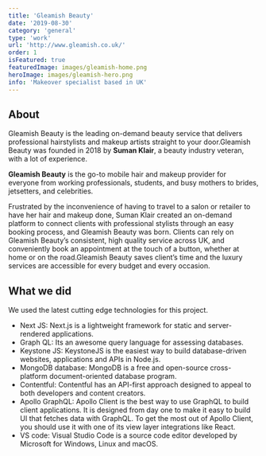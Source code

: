```yaml
---
title: 'Gleamish Beauty'
date: '2019-08-30'
category: 'general'
type: 'work'
url: 'http://www.gleamish.co.uk/'
order: 1
isFeatured: true
featuredImage: images/gleamish-home.png
heroImage: images/gleamish-hero.png
info: 'Makeover specialist based in UK'
---
```


## About

Gleamish Beauty is the leading on-demand beauty service that delivers professional hairstylists and makeup artists straight to your door.Gleamish Beauty was founded in 2018 by __Suman Klair__, a beauty industry veteran, with a lot of experience. 


                

__Gleamish Beauty__ is the go-to mobile hair and makeup provider for everyone from working professionals, students, and busy mothers to brides, jetsetters, and celebrities.

Frustrated by the inconvenience of having to travel to a salon or retailer to have her hair and makeup done, Suman Klair created an on-demand platform to connect clients with professional stylists through an easy booking process, and Gleamish Beauty was born. Clients can rely on Gleamish Beauty’s consistent, high quality service across UK, and conveniently book an appointment at the touch of a button, whether at home or on the road.Gleamish Beauty saves client’s time and the luxury services are accessible for every budget and every occasion.
## What we did

We used the latest cutting edge technologies for this project.

- Next JS: Next.js is a lightweight framework for static and server-rendered applications.
- Graph QL: Its an awesome query language for assessing databases.
- Keystone JS: KeystoneJS is the easiest way to build database-driven websites, applications and APIs in Node.js.
- MongoDB database: MongoDB is a free and open-source cross-platform document-oriented database program.
- Contentful: Contentful has an API-first approach designed to appeal to both developers and content creators.
- Apollo GraphQL: Apollo Client is the best way to use GraphQL to build client applications. It is designed from day one to make it easy to build UI that fetches data with GraphQL. To get the most out of Apollo Client, you should use it with one of its view layer integrations like React.
- VS code: Visual Studio Code is a source code editor developed by Microsoft for Windows, Linux and macOS.
